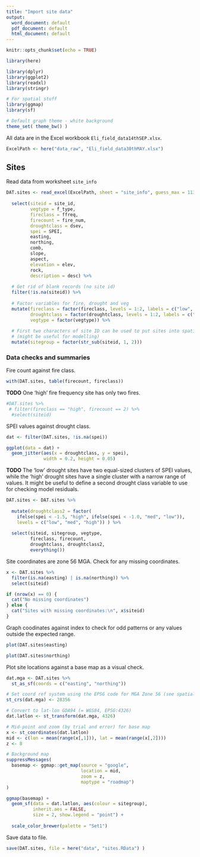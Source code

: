 ```yaml
---
title: "Import site data"
output:
  word_document: default
  pdf_document: default
  html_document: default
---
```


```r
knitr::opts_chunk$set(echo = TRUE)

library(here)

library(dplyr)
library(ggplot2)
library(readxl)
library(stringr)

# For spatial stuff
library(ggmap)
library(sf)

# Default graph theme - white background
theme_set( theme_bw() )

```


All data are in the Excel workbook `Eli_field_data14thSEP.xlsx`.

```r

ExcelPath <- here("data_raw", "Eli_field_data30thMAY.xlsx")

```


## Sites

Read data from worksheet `site_info`

```r

DAT.sites <- read_excel(ExcelPath, sheet = "site_info", guess_max = 113) %>%
  
  select(siteid = site_id,
         vegtype = f_type,
         fireclass = ffreq,
         firecount = fire_num,
         droughtclass = dsev,
         spei = SPEI,
         easting,
         northing,
         comb,
         slope,
         aspect,
         elevation = elev,
         rock,
         description = desc) %>%
  
  # Get rid of blank records (no site id)
  filter(!is.na(siteid)) %>%
  
  # Factor variables for fire, drought and veg
  mutate(fireclass = factor(fireclass, levels = 1:2, labels = c("low", "high")),
         droughtclass = factor(droughtclass, levels = 1:2, labels = c("low", "high")),
         vegtype = factor(vegtype)) %>%
  
  # First two characters of site ID can be used to put sites into spatial clusters
  # (might be useful for modelling)
  mutate(sitegroup = factor(str_sub(siteid, 1, 2)))

```


### Data checks and summaries

Fire count against fire class.

```r

with(DAT.sites, table(firecount, fireclass))

```

**TODO** One 'high' fire frequency site has only two fires.

```r

#DAT.sites %>% 
 # filter(fireclass == "high", firecount == 2) %>%
  #select(siteid)

```


SPEI values against drought class.

```r

dat <- filter(DAT.sites, !is.na(spei))

ggplot(data = dat) +
  geom_jitter(aes(x = droughtclass, y = spei),
              width = 0.2, height = 0.05)

```

**TODO** The 'low' drought sites have two equal-sized clusters of SPEI values, while the 'high' drought sites have a single cluster with a narrow range of values. It might be useful to define a second drought class variable to use for checking model residuals.

```r

DAT.sites <- DAT.sites %>%
  
  mutate(droughtclass2 = factor(
    ifelse(spei < -1.5, "high", ifelse(spei < -1.0, "med", "low")),
    levels = c("low", "med", "high")) ) %>%
  
  select(siteid, sitegroup, vegtype, 
         fireclass, firecount, 
         droughtclass, droughtclass2, 
         everything())

```


Site coordinates are zone 56 MGA. Check for any missing coordinates.

```r

x <- DAT.sites %>%
  filter(is.na(easting) | is.na(northing)) %>%
  select(siteid)

if (nrow(x) == 0) {
  cat("No missing coordinates")
} else {
  cat("Sites with missing coordinates:\n", x$siteid)
}

```

Graph coodinates against index to check for odd patterns or any values outside the expected range.

```r

plot(DAT.sites$easting)

```

```r

plot(DAT.sites$northing)

```

Plot site locations against a base map as a visual check.

```r

dat.mga <- DAT.sites %>%
  st_as_sf(coords = c("easting", "northing"))

# Set coord ref system using the EPSG code for MGA Zone 56 (see spatialreference.org)
st_crs(dat.mga) <- 28356

# Convert to lat-lon GDA94 (= WGS84, EPSG:4326)
dat.latlon <- st_transform(dat.mga, 4326)

# Mid-point and zoom (by trial and error) for base map
x <- st_coordinates(dat.latlon)
mid <- c(lon = mean(range(x[,1])), lat = mean(range(x[,2])))
z <- 8

# Background map
suppressMessages(
  basemap <- ggmap::get_map(source = "google", 
                            location = mid, 
                            zoom = z,
                            maptype = "roadmap")
)

ggmap(basemap) +
  geom_sf(data = dat.latlon, aes(colour = sitegroup), 
          inherit.aes = FALSE, 
          size = 2, show.legend = "point") +
  
  scale_color_brewer(palette = "Set1")

```


Save data to file.

```r

save(DAT.sites, file = here("data", "sites.RData") )

```

